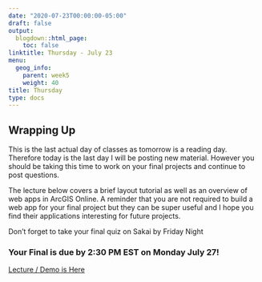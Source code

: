 ```yaml
---
date: "2020-07-23T00:00:00-05:00"
draft: false
output:
  blogdown::html_page:
    toc: false
linktitle: Thursday - July 23
menu:
  geog_info:
    parent: week5
    weight: 40
title: Thursday
type: docs
---
```


## Wrapping Up

This is the last actual day of classes as tomorrow is a reading day. Therefore today is the last day I will be posting new material. However you should be taking this time to work on your final projects and continue to post questions.

The lecture below covers a brief layout tutorial as well as an overview of web apps in ArcGIS Online. A reminder that you are not required to build a web app for your final project but they can be super useful and I hope you find their applications interesting for future projects.

Don't forget to take your final quiz on Sakai by Friday Night

### Your Final is due by **2:30 PM EST** on Monday July 27!

[Lecture / Demo is Here](https://unc.zoom.us/rec/play/v5V5JOGu-mk3HtWW4wSDBvUoW9S4famshykWqaEMxE_jU3IGMFulN-MSYepq8P4oX8LPX2QGtU11G_4w)